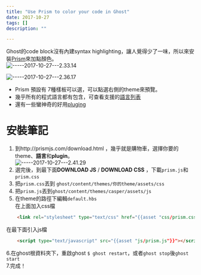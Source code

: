 ```yaml
---
title: "Use Prism to color your code in Ghost"
date: 2017-10-27
tags: []
description: ""

---
```


Ghost的code block沒有內建syntax highlighting，讓人覺得少了一味，所以來安裝[Prism](http://prismjs.com/)來加點顏色。  
![-----2017-10-27---2.33.14](-----2017-10-27---2.33.14.png)

![-----2017-10-27---2.36.17](-----2017-10-27---2.36.17.png)

*   Prism 預設有 7種樣板可以選，可以點選右側的theme來預覽。
*   幾乎所有的程式語言都有包含，可查看支援的[語言列表](http://prismjs.com/#languages-list)
*   還有一些蠻神奇的好用[pluging](http://prismjs.com/#plugins)

# 安裝筆記

1.  到http://prismjs.com/download.html ，幾乎就是購物車，選擇你要的theme、**語言**和**plugin**。  
    ![-----2017-10-27---2.41.29](-----2017-10-27---2.41.29.png)
2.  選完後，到最下面**DOWNLOAD JS** / **DOWNLOAD CSS** ，下載`prism.js`和`prism.css`
3.  把`prism.css`丟到 `ghost/content/themes/你的theme/assets/css`
4.  把`prism.js`丟到`ghost/content/themes/casper/assets/js`
5.  在theme的路徑下編輯`default.hbs`  
    在上面加入css檔

```html
    <link rel="stylesheet" type="text/css" href="{{asset "css/prism.css"}}" />
```

在最下面引入js檔

```html
    <script type="text/javascript" src="{{asset "js/prism.js"}}"></script>
```

6.在ghost根資料夾下，重啟ghost `$ ghost restart`，或者`ghost stop`後`ghost start`  
7.完成！